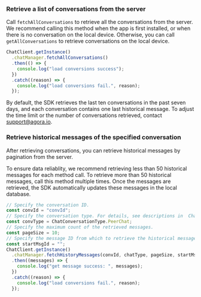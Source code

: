 <PlatformWrapper platform="react-native">

### Retrieve a list of conversations from the server

Call `fetchAllConversations` to retrieve all the conversations from the server. We recommend calling this method when the app is first installed, or when there is no conversation on the local device. Otherwise, you can call `getAllConversations` to retrieve conversations on the local device.

```typescript
ChatClient.getInstance()
  .chatManager.fetchAllConversations()
  .then(() => {
    console.log("load conversions success");
  })
  .catch((reason) => {
    console.log("load conversions fail.", reason);
  });
```

By default, the SDK retrieves the last ten conversations in the past seven days, and each conversation contains one last historical message. To adjust the time limit or the number of conversations retrieved, contact support@agora.io.

### Retrieve historical messages of the specified conversation

After retrieving conversations, you can retrieve historical messages by pagination from the server. 

To ensure data reliablity, we recommend retrieving less than 50 historical messages for each method call. To retrieve more than 50 historical messages, call this method multiple times. Once the messages are retrieved, the SDK automatically updates these messages in the local database.

```typescript
// Specify the conversation ID.
const convId = "convId";
// Specify the conversation type. For details, see descriptions in  ChatConversationType.
const convType = ChatConversationType.PeerChat;
// Specify the maximum count of the retrieved messages.
const pageSize = 10;
// Specify the message ID from which to retrieve the historical messages.
const startMsgId = "";
ChatClient.getInstance()
  .chatManager.fetchHistoryMessages(convId, chatType, pageSize, startMsgId)
  .then((messages) => {
    console.log("get message success: ", messages);
  })
  .catch((reason) => {
    console.log("load conversions fail.", reason);
  });
```

</PlatformWrapper>